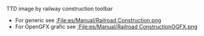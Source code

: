 
TTD image by railway construction toolbar
*For generic see [[:File:es/Manual/Railroad Construction.png]]
*For OpenGFX grafic see [[:File:es/Manual/Railroad ConstructionOGFX.png]]